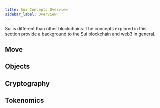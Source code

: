 ```yaml
---
title: Sui Concepts Overview
sidebar_label: Overview
---
```



Sui is different than other blockchains. The concepts explored in this section provide a background to the Sui blockchain and web3 in general.

## Move

<Cards>
<Card title="Move overview" href="concepts/sui-move-concepts"/>
<Card title="Patterns" href="concepts/sui-move-concepts/patterns"/>
<Card title="Package upgrades" href="concepts/sui-move-concepts/packages/upgrade">
</Card>
</Cards>

## Objects

<Cards>
<Card title="Object Model" href="concepts/object-model"/>
<Card title="Dynamic Fields" href="concepts/dynamic-fields"/>
<Card title="Transfer to Object" href="concepts/dynamic-fields/transfers/transfer-to-object"/>
</Cards>

## Cryptography

<Cards>
<Card title="zkLogin" href="concepts/cryptography/zklogin"/>
<Card title="Transaction authentication" href="concepts/cryptography/transaction-auth"/>
</Cards>

## Tokenomics

<Cards>
<Card title="" href="" />
<Card title="" href="" />
<Card title="" href="" />
</Cards>
